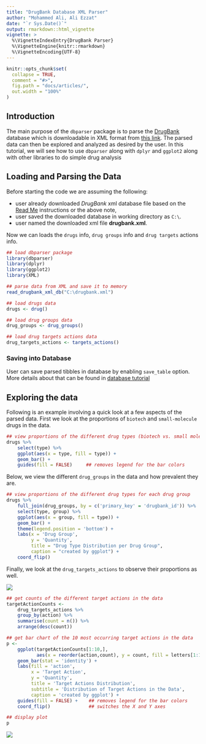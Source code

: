 ```yaml
---
title: "DrugBank Database XML Parser"
author: "Mohammed Ali, Ali Ezzat"
date: "`r Sys.Date()`"
output: rmarkdown::html_vignette
vignette: >
  %\VignetteIndexEntry{DrugBank Parser}
  %\VignetteEngine{knitr::rmarkdown}
  %\VignetteEncoding{UTF-8}
---
```


```r
knitr::opts_chunk$set(
  collapse = TRUE,
  comment = "#>",
  fig.path = "docs/articles/",
  out.width = "100%"
)
```

## Introduction
The main purpose of the `dbparser` package is to parse the 
[DrugBank](http://drugbank.ca/) database which is downloadable in XML format 
from [this link](https://www.drugbank.ca/releases/latest). The parsed data can 
then be explored and analyzed as desired by the user. 
In this tutorial, we will see how to use `dbparser` along with `dplyr` and 
`ggplot2` along with other libraries to do simple drug analysis

## Loading and Parsing the Data

Before starting the code we are assuming the following:

- user already downloaded *DrugBank* xml database file based on the
[Read Me](https://ropensci.github.io/dbparser) instructions or the above note,
- user saved the downloaded database in working directory as `C:\`.
- user named the downloaded xml file **drugbank.xml**. 

Now we can loads the `drugs` info, `drug groups` info and `drug targets`
actions info.

```r
## load dbparser package
library(dbparser)
library(dplyr)
library(ggplot2)
library(XML)

## parse data from XML and save it to memory
read_drugbank_xml_db("C:\drugbank.xml")

## load drugs data
drugs <- drug()

## load drug groups data
drug_groups <- drug_groups()

## load drug targets actions data
drug_targets_actions <- targets_actions()
```
### Saving into Database
User can save parsed tibbles in database by enabling `save_table` option. More details about that can be found in [database tutorial](https://ropensci.github.io/dbparser/articles/Database_Saving.html)

## Exploring the data

Following is an example involving a quick look at a few aspects of the parsed 
data. First we look at the proportions of `biotech` and `small-molecule` drugs 
in the data.

```r
## view proportions of the different drug types (biotech vs. small molecule)
drugs %>% 
    select(type) %>% 
    ggplot(aes(x = type, fill = type)) + 
    geom_bar() + 
    guides(fill = FALSE)     ## removes legend for the bar colors
```


Below, we view the different `drug_groups` in the data and how prevalent they 
are.

```r
## view proportions of the different drug types for each drug group
drugs %>% 
    full_join(drug_groups, by = c('primary_key' = 'drugbank_id')) %>% 
    select(type, group) %>% 
    ggplot(aes(x = group, fill = type)) + 
    geom_bar() + 
    theme(legend.position = 'bottom') + 
    labs(x = 'Drug Group', 
         y = 'Quantity', 
         title = "Drug Type Distribution per Drug Group", 
         caption = "created by ggplot") + 
    coord_flip()
```

Finally, we look at the `drug_targets_actions` to observe their proportions as 
well.

![](fig2.png)

```r
## get counts of the different target actions in the data
targetActionCounts <- 
    drug_targets_actions %>% 
    group_by(action) %>% 
    summarise(count = n()) %>% 
    arrange(desc(count))

## get bar chart of the 10 most occurring target actions in the data
p <- 
    ggplot(targetActionCounts[1:10,], 
           aes(x = reorder(action,count), y = count, fill = letters[1:10])) + 
    geom_bar(stat = 'identity') +
    labs(fill = 'action', 
         x = 'Target Action', 
         y = 'Quantity', 
         title = 'Target Actions Distribution', 
         subtitle = 'Distribution of Target Actions in the Data',
         caption = 'created by ggplot') + 
    guides(fill = FALSE) +    ## removes legend for the bar colors
    coord_flip()              ## switches the X and Y axes

## display plot
p
```

![](fig3.png)
